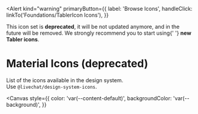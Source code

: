 

<Meta title="Deprecated/Material Icons" />

<Alert
  kind="warning"
  primaryButton={{
    label: 'Browse Icons',
    handleClick: linkTo('Foundations/TablerIcon Icons'),
  }}
>
  This icon set is <b>deprecated</b>, it will be not updated anymore, and in the
  future will be removed. We strongly recommend you to start using{' '}
  <b>new Tabler icons</b>.
</Alert>

#

# Material Icons (deprecated)

List of the icons available in the design system. <br />
Use `@livechat/design-system-icons`.

<Canvas
  style={{
    color: 'var(--content-default)',
    backgroundColor: 'var(--background)',
  }}
>
  <IconsShowcase />
</Canvas>
